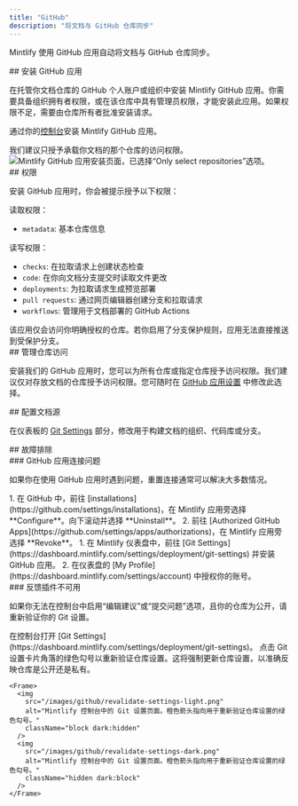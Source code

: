 ```yaml
---
title: "GitHub"
description: "将文档与 GitHub 仓库同步"
---
```


Mintlify 使用 GitHub 应用自动将文档与 GitHub 仓库同步。

<div id="installing-the-github-app">
  ## 安装 GitHub 应用
</div>

在托管你文档仓库的 GitHub 个人账户或组织中安装 Mintlify GitHub 应用。你需要具备组织拥有者权限，或在该仓库中具有管理员权限，才能安装此应用。如果权限不足，需要由仓库所有者批准安装请求。

通过你的[控制台](https://dashboard.mintlify.com/settings/organization/github-app)安装 Mintlify GitHub 应用。

<Tip>
我们建议只授予承载你文档的那个仓库的访问权限。
</Tip>

<Frame>
  <img className="h-80" alt="Mintlify GitHub 应用安装页面，已选择“Only select repositories”选项。" src="/images/github/select-repos.png" />
</Frame>

<div id="permissions">
  ## 权限
</div>

安装 GitHub 应用时，你会被提示授予以下权限：

读取权限：

* `metadata`: 基本仓库信息

读写权限：

* `checks`: 在拉取请求上创建状态检查
* `code`: 在你向文档分支提交时读取文件更改
* `deployments`: 为拉取请求生成预览部署
* `pull requests`: 通过网页编辑器创建分支和拉取请求
* `workflows`: 管理用于文档部署的 GitHub Actions

<Info>
该应用仅会访问你明确授权的仓库。若你启用了分支保护规则，应用无法直接推送到受保护分支。
</Info>

<div id="managing-repository-access">
  ## 管理仓库访问
</div>

安装我们的 GitHub 应用时，您可以为所有仓库或指定仓库授予访问权限。我们建议仅对存放文档的仓库授予访问权限。您可随时在 [GitHub 应用设置](https://github.com/apps/mintlify/installations/new) 中修改此选择。

<div id="configuring-docs-source">
  ## 配置文档源
</div>

在仪表板的 [Git Settings](https://dashboard.mintlify.com/settings/deployment/git-settings) 部分，修改用于构建文档的组织、代码库或分支。

<div id="troubleshooting">
  ## 故障排除
</div>

<div id="github-app-connection-issues">
  ### GitHub 应用连接问题
</div>

如果你在使用 GitHub 应用时遇到问题，重置连接通常可以解决大多数情况。

<Steps>
  <Step title="通过 GitHub 卸载 Mintlify 应用">
    1. 在 GitHub 中，前往 [installations](https://github.com/settings/installations)，在 Mintlify 应用旁选择 **Configure**。向下滚动并选择 **Uninstall**。
    2. 前往 [Authorized GitHub Apps](https://github.com/settings/apps/authorizations)，在 Mintlify 应用旁选择 **Revoke**。
  </Step>
  <Step title="重新安装 Mintlify 应用">
    1. 在 Mintlify 仪表盘中，前往 [Git Settings](https://dashboard.mintlify.com/settings/deployment/git-settings) 并安装 GitHub 应用。
    2. 在仪表盘的 [My Profile](https://dashboard.mintlify.com/settings/account) 中授权你的账号。
  </Step>
</Steps>

<div id="feedback-add-ons-are-unavailable">
  ### 反馈插件不可用
</div>

如果你无法在控制台中启用“编辑建议”或“提交问题”选项，且你的仓库为公开，请重新验证你的 Git 设置。

<Steps>
  <Step title="前往 Git 设置">
    在控制台打开 [Git Settings](https://dashboard.mintlify.com/settings/deployment/git-settings)。
  </Step>
  <Step title="重新验证设置">
    点击 Git 设置卡片角落的绿色勾号以重新验证仓库设置。这将强制更新仓库设置，以准确反映仓库是公开还是私有。

    <Frame>
      <img
        src="/images/github/revalidate-settings-light.png"
        alt="Mintlify 控制台中的 Git 设置页面。橙色箭头指向用于重新验证仓库设置的绿色勾号。"
        className="block dark:hidden"
      />
      <img
        src="/images/github/revalidate-settings-dark.png"
        alt="Mintlify 控制台中的 Git 设置页面。橙色箭头指向用于重新验证仓库设置的绿色勾号。"
        className="hidden dark:block"
      />
    </Frame>
  </Step>
</Steps>